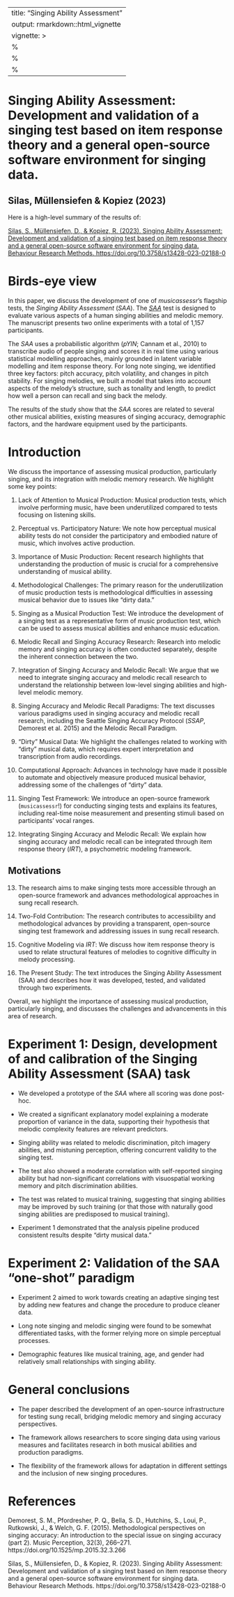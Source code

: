 
---
title: "Singing Ability Assessment"
output: rmarkdown::html_vignette
vignette: >
  %\VignetteIndexEntry{Singing Ability Assessment}
  %\VignetteEngine{knitr::rmarkdown}
  %\VignetteEncoding{UTF-8}
---

# Singing Ability Assessment: Development and validation of a singing test based on item response theory and a general open-source software environment for singing data.

## Silas, Müllensiefen & Kopiez (2023)

Here is a high-level summary of the results of:

[Silas, S., Müllensiefen, D., & Kopiez, R. (2023). Singing Ability Assessment: Development and validation of a singing test based on item response theory and a general open-source software environment for singing data. Behaviour Research Methods. https://doi.org/10.3758/s13428-023-02188-0](https://link.springer.com/article/10.3758/s13428-023-02188-0)

# Birds-eye view

In this paper, we discuss the development of one of *musicassessr*'s flagship tests, the *Singing Ability Assessment* (*SAA*). The [*SAA*](https://saa.musicassessr.com) test is designed to evaluate various aspects of a human singing abilities and melodic memory. The manuscript presents two online experiments with a total of 1,157 participants.

The *SAA* uses a probabilistic algorithm (*pYIN*; Cannam et al., 2010) to transcribe audio of people singing and scores it in real time using various statistical modelling approaches, mainly grounded in latent variable modelling and item response theory. For long note singing, we identified three key factors: pitch accuracy, pitch volatility, and changes in pitch stability. For singing melodies, we built a model that takes into account aspects of the melody's structure, such as tonality and length, to predict how well a person can recall and sing back the melody.

The results of the study show that the *SAA* scores are related to several other musical abilities, existing measures of singing accuracy, demographic factors, and the hardware equipment used by the participants.


# Introduction

We discuss the importance of assessing musical production, particularly singing, and its integration with melodic memory research. We highlight some key points:

1. Lack of Attention to Musical Production: Musical production tests, which involve performing music, have been underutilized compared to tests focusing on listening skills.

2. Perceptual vs. Participatory Nature: We note how perceptual musical ability tests do not consider the participatory and embodied nature of music, which involves active production.

3. Importance of Music Production: Recent research highlights that understanding the production of music is crucial for a comprehensive understanding of musical ability.

4. Methodological Challenges: The primary reason for the underutilization of music production tests is methodological difficulties in assessing musical behavior due to issues like "dirty data."

5. Singing as a Musical Production Test: We introduce the development of a singing test as a representative form of music production test, which can be used to assess musical abilities and enhance music education.

6. Melodic Recall and Singing Accuracy Research: Research into melodic memory and singing accuracy is often conducted separately, despite the inherent connection between the two.

7. Integration of Singing Accuracy and Melodic Recall: We argue that we need to integrate singing accuracy and melodic recall research to understand the relationship between low-level singing abilities and high-level melodic memory.

8. Singing Accuracy and Melodic Recall Paradigms: The text discusses various paradigms used in singing accuracy and melodic recall research, including the Seattle Singing Accuracy Protocol (*SSAP*, Demorest et al. 2015) and the Melodic Recall Paradigm.

9. "Dirty" Musical Data: We highlight the challenges related to working with "dirty" musical data, which requires expert interpretation and transcription from audio recordings.

10. Computational Approach: Advances in technology have made it possible to automate and objectively measure produced musical behavior, addressing some of the challenges of "dirty" data.

11. Singing Test Framework: We introduce an open-source framework (`musicassessr`!) for conducting singing tests and explains its features, including real-time noise measurement and presenting stimuli based on participants' vocal ranges.

12. Integrating Singing Accuracy and Melodic Recall: We explain how singing accuracy and melodic recall can be integrated through item response theory (*IRT*), a psychometric modeling framework.

## Motivations

13. The research aims to make singing tests more accessible through an open-source framework and advances methodological approaches in sung recall research.

14. Two-Fold Contribution: The research contributes to accessibility and methodological advances by providing a transparent, open-source singing test framework and addressing issues in sung recall research.

15. Cognitive Modeling via *IRT*: We discuss how item response theory is used to relate structural features of melodies to cognitive difficulty in melody processing.

16. The Present Study: The text introduces the Singing Ability Assessment (SAA) and describes how it was developed, tested, and validated through two experiments.

Overall, we highlight the importance of assessing musical production, particularly singing, and discusses the challenges and advancements in this area of research.

# Experiment 1: Design, development of and calibration of the Singing Ability Assessment (SAA) task


- We developed a prototype of the *SAA* where all scoring was done post-hoc.

- We created a significant explanatory model explaining a moderate proportion of variance in the data, supporting their hypothesis that melodic complexity features are relevant predictors.

- Singing ability was related to melodic discrimination, pitch imagery abilities, and mistuning perception, offering concurrent validity to the singing test.

- The test also showed a moderate correlation with self-reported singing ability but had non-significant correlations with visuospatial working memory and pitch discrimination abilities.

- The test was related to musical training, suggesting that singing abilities may be improved by such training (or that those with naturally good singing abilities are predisposed to musical training).

- Experiment 1 demonstrated that the analysis pipeline produced consistent results despite "dirty musical data."


# Experiment 2: Validation of the SAA “one-shot” paradigm

- Experiment 2 aimed to work towards creating an adaptive singing test by adding new features and change the procedure to produce cleaner data.

- Long note singing and melodic singing were found to be somewhat differentiated tasks, with the former relying more on simple perceptual processes.

- Demographic features like musical training, age, and gender had relatively small relationships with singing ability.

# General conclusions

- The paper described the development of an open-source infrastructure for testing sung recall, bridging melodic memory and singing accuracy perspectives.

- The framework allows researchers to score singing data using various measures and facilitates research in both musical abilities and production paradigms.

- The flexibility of the framework allows for adaptation in different settings and the inclusion of new singing procedures.


# References

Demorest, S. M., Pfordresher, P. Q., Bella, S. D., Hutchins, S., Loui, P., Rutkowski, J., & Welch, G. F. (2015). Methodological perspectives on singing accuracy: An introduction to the special issue on singing accuracy (part 2). Music Perception, 32(3), 266–271. https://doi.org/10.1525/mp.2015.32.3.266

Silas, S., Müllensiefen, D., & Kopiez, R. (2023). Singing Ability Assessment: Development and validation of a singing test based on item response theory and a general open-source software environment for singing data. Behaviour Research Methods. https://doi.org/10.3758/s13428-023-02188-0
